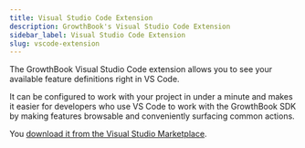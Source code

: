 ```yaml
---
title: Visual Studio Code Extension
description: GrowthBook's Visual Studio Code Extension
sidebar_label: Visual Studio Code Extension
slug: vscode-extension
---
```


The GrowthBook Visual Studio Code extension allows you to see your available feature definitions right in VS Code.

It can be configured to work with your project in under a minute and makes it easier for developers who use VS Code to work with the GrowthBook SDK by making features browsable and conveniently surfacing common actions.

You [download it from the Visual Studio Marketplace](https://marketplace.visualstudio.com/items?itemName=GrowthBook.growthbook).
